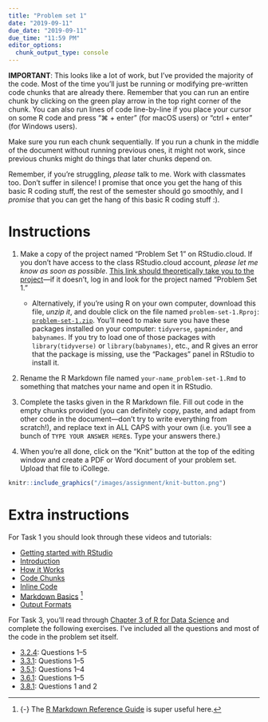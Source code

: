 ```yaml
---
title: "Problem set 1"
date: "2019-09-11"
due_date: "2019-09-11"
due_time: "11:59 PM"
editor_options: 
  chunk_output_type: console
---
```


**IMPORTANT**: This looks like a lot of work, but I've provided the majority of the code. Most of the time you'll just be running or modifying pre-written code chunks that are already there. Remember that you can run an entire chunk by clicking on the green play arrow in the top right corner of the chunk. You can also run lines of code line-by-line if you place your cursor on some R code and press "⌘ + enter" (for macOS users) or "ctrl + enter" (for Windows users).

Make sure you run each chunk sequentially. If you run a chunk in the middle of the document without running previous ones, it might not work, since previous chunks might do things that later chunks depend on.

Remember, if you're struggling, *please* talk to me. Work with classmates too. Don't suffer in silence! I promise that once you get the hang of this basic R coding stuff, the rest of the semester should go smoothly, and I *promise* that you can get the hang of this basic R coding stuff :).


# Instructions

1. Make a copy of the project named "Problem Set 1" on RStudio.cloud. If you don't have access to the class RStudio.cloud account, *please let me know as soon as possible*. [This link should theoretically take you to the project](https://rstudio.cloud/spaces/26160/project/486667)—if it doesn't, log in and look for the project named "Problem Set 1."
    - Alternatively, if you're using R on your own computer, download this file, *unzip it*, and double click on the file named `problem-set-1.Rproj`: [<i class="fas fa-file-archive"></i> `problem-set-1.zip`](/files/problem-set-1.zip). You'll need to make sure you have these packages installed on your computer: `tidyverse`, `gapminder`, and `babynames`. If you try to load one of those packages with `library(tidyverse)` or `library(babynames)`, etc., and R gives an error that the package is missing, use the "Packages" panel in RStudio to install it.

2. Rename the R Markdown file named `your-name_problem-set-1.Rmd` to something that matches your name and open it in RStudio.

3. Complete the tasks given in the R Markdown file. Fill out code in the empty chunks provided (you can definitely copy, paste, and adapt from other code in the document—don't try to write everything from scratch!), and replace text in ALL CAPS with your own (i.e. you'll see a bunch of `TYPE YOUR ANSWER HERE`s. Type your answers there.)

4. When you're all done, click on the "Knit" button at the top of the editing window and create a PDF or Word document of your problem set. Upload that file to iCollege.

```r
knitr::include_graphics("/images/assignment/knit-button.png")
```


# Extra instructions

For Task 1 you should look through these videos and tutorials:

- [Getting started with RStudio](http://stat545.com/block002_hello-r-workspace-wd-project.html)
- [Introduction](http://rmarkdown.rstudio.com/lesson-1.html)
- [How it Works](http://rmarkdown.rstudio.com/lesson-2.html)
- [Code Chunks](http://rmarkdown.rstudio.com/lesson-3.html)
- [Inline Code](http://rmarkdown.rstudio.com/lesson-4.html)
- [Markdown Basics](http://rmarkdown.rstudio.com/lesson-8.html) ^[{-} The [R Markdown Reference Guide](https://www.rstudio.com/wp-content/uploads/2015/03/rmarkdown-reference.pdf) is super useful here.]
- [Output Formats](http://rmarkdown.rstudio.com/lesson-9.html)

For Task 3, you'll read through [Chapter 3 of R for Data Science](http://r4ds.had.co.nz/data-visualisation.html) and complete the following exercises. I've included all the questions and most of the code in the problem set itself.

- [3.2.4](http://r4ds.had.co.nz/data-visualisation.html#exercises): Questions 1–5
- [3.3.1](http://r4ds.had.co.nz/data-visualisation.html#exercises-1): Questions 1–5
- [3.5.1](http://r4ds.had.co.nz/data-visualisation.html#exercises-2): Questions 1–4
- [3.6.1](http://r4ds.had.co.nz/data-visualisation.html#exercises-3): Questions 1–5
- [3.8.1](http://r4ds.had.co.nz/data-visualisation.html#exercises-5): Questions 1 and 2 
